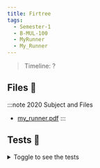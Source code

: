 ```yaml
---
title: Firtree
tags:
  - Semester-1
  - B-MUL-100
  - MyRunner
  - My_Runner
---
```

> Timeline: ?


## Files 📂

:::note 2020 Subject and Files
- [my_runner.pdf](https://github.com/Studio-17/Epitech-Subjects/raw/main/Semester-1/B-MUL-100/MyRunner/My_Runner/my_runner.pdf)
:::

## Tests 🤖
<details>
  <summary>Toggle to see the tests</summary>
  <div>
Yo
  </div>
</details>

